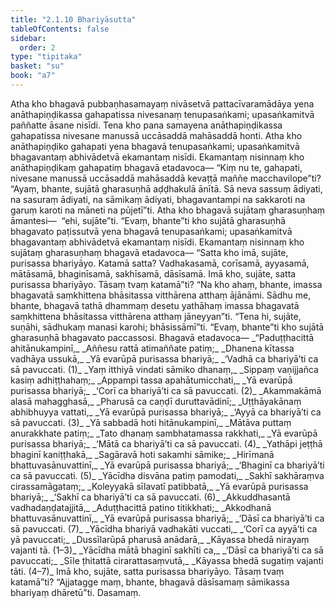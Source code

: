 ```yaml
---
title: "2.1.10 Bhariyāsutta"
tableOfContents: false
sidebar:
  order: 2
type: "tipitaka"
basket: "su"
book: "a7"
---
```



<DynamicBreadcrumb />

<Division number="63" book="a7" bookNo="16" page="466">

<Paragraph number="414" book="a7">
Atha kho bhagavā pubbaṇhasamayaṃ nivāsetvā pattacīvaramādāya yena anāthapiṇḍikassa gahapatissa nivesanaṃ tenupasaṅkami; upasaṅkamitvā paññatte āsane nisīdi. Tena kho pana samayena anāthapiṇḍikassa gahapatissa nivesane manussā uccāsaddā mahāsaddā honti. Atha kho anāthapiṇḍiko gahapati yena bhagavā tenupasaṅkami; upasaṅkamitvā bhagavantaṃ abhivādetvā ekamantaṃ nisīdi. Ekamantaṃ nisinnaṃ kho anāthapiṇḍikaṃ gahapatiṃ bhagavā etadavoca—
</Paragraph>

<Paragraph number="415" book="a7">
“Kiṃ nu te, gahapati, nivesane manussā uccāsaddā mahāsaddā kevaṭṭā maññe macchavilope”ti? “Ayaṃ, bhante, sujātā gharasuṇhā aḍḍhakulā ānītā. Sā neva sassuṃ ādiyati, na sasuraṃ ādiyati, na sāmikaṃ ādiyati, bhagavantampi na sakkaroti na garuṃ karoti na māneti na pūjetī”ti.
</Paragraph>

<Paragraph number="416" book="a7">
Atha kho bhagavā sujātaṃ gharasuṇhaṃ āmantesi—  “ehi, sujāte”ti. “Evaṃ, bhante”ti kho sujātā gharasuṇhā bhagavato paṭissutvā yena bhagavā tenupasaṅkami; upasaṅkamitvā bhagavantaṃ abhivādetvā ekamantaṃ nisīdi. Ekamantaṃ nisinnaṃ kho sujātaṃ gharasuṇhaṃ bhagavā etadavoca—
</Paragraph>

<Paragraph number="417" book="a7">
“Satta kho imā, sujāte, purisassa bhariyāyo. Katamā satta? Vadhakasamā, corīsamā, ayyasamā, mātāsamā, bhaginīsamā, sakhīsamā, dāsīsamā. Imā kho, sujāte, satta purisassa bhariyāyo. Tāsaṃ tvaṃ katamā”ti? “Na kho ahaṃ, bhante, imassa bhagavatā saṃkhittena bhāsitassa vitthārena atthaṃ ājānāmi. Sādhu me, bhante, bhagavā tathā dhammaṃ desetu yathāhaṃ imassa bhagavatā saṃkhittena bhāsitassa vitthārena atthaṃ jāneyyan”ti. “Tena hi, sujāte, suṇāhi, sādhukaṃ manasi karohi; bhāsissāmī”ti. “Evaṃ, bhante”ti kho sujātā gharasuṇhā bhagavato paccassosi. Bhagavā etadavoca—
</Paragraph>

<Paragraph number="418" type="verses" book="a7">
_“Paduṭṭhacittā ahitānukampinī,_  
_Aññesu rattā atimaññate patiṃ;_  
_Dhanena kītassa vadhāya ussukā,_  
_Yā evarūpā purisassa bhariyā;_  
_‘Vadhā ca bhariyā’ti ca sā pavuccati. (1)_  

</Paragraph>

<Paragraph number="419" type="verses" book="a7">
_Yaṃ itthiyā vindati sāmiko dhanaṃ,_  
_Sippaṃ vaṇijjañca kasiṃ adhiṭṭhahaṃ;_  
_Appampi tassa apahātumicchati,_  
_Yā evarūpā purisassa bhariyā;_  
_‘Corī ca bhariyā’ti ca sā pavuccati. (2)_  

</Paragraph>

<Paragraph number="420" type="verses" book="a7">
_Akammakāmā alasā mahagghasā,_  
_Pharusā ca caṇḍī duruttavādinī;_  
_Uṭṭhāyakānaṃ abhibhuyya vattati,_  
_Yā evarūpā purisassa bhariyā;_  
_‘Ayyā ca bhariyā’ti ca sā pavuccati. (3)_  

</Paragraph>

<Paragraph number="421" type="verses" book="a7">
_Yā sabbadā hoti hitānukampinī,_  
_Mātāva puttaṃ anurakkhate patiṃ;_  
_Tato dhanaṃ sambhatamassa rakkhati,_  
_Yā evarūpā purisassa bhariyā;_  
_‘Mātā ca bhariyā’ti ca sā pavuccati. (4)_  

</Paragraph>

<Paragraph number="422" type="verses" book="a7">
_Yathāpi jeṭṭhā bhaginī kaniṭṭhakā,_  
_Sagāravā hoti sakamhi sāmike;_  
_Hirīmanā bhattuvasānuvattinī,_  
_Yā evarūpā purisassa bhariyā;_  
_‘Bhaginī ca bhariyā’ti ca sā pavuccati. (5)_  

</Paragraph>

<Paragraph number="423" type="verses" book="a7">
_Yācīdha disvāna patiṃ pamodati,_  
_Sakhī sakhāraṃva cirassamāgataṃ;_  
_Koleyyakā sīlavatī patibbatā,_  
_Yā evarūpā purisassa bhariyā;_  
_‘Sakhī ca bhariyā’ti ca sā pavuccati. (6)_  

</Paragraph>

<Paragraph number="424" type="verses" book="a7">
_Akkuddhasantā vadhadaṇḍatajjitā,_  
_Aduṭṭhacittā patino titikkhati;_  
_Akkodhanā bhattuvasānuvattinī,_  
_Yā evarūpā purisassa bhariyā;_  
_‘Dāsī ca bhariyā’ti ca sā pavuccati. (7)_  

</Paragraph>

<Paragraph number="425" type="verses" book="a7">
_Yācīdha bhariyā vadhakāti vuccati,_  
_‘Corī ca ayyā’ti ca yā pavuccati;_  
_Dussīlarūpā pharusā anādarā,_  
_Kāyassa bhedā nirayaṃ vajanti tā. (1–3)_  

</Paragraph>

<Paragraph number="426" type="verses" book="a7">
_Yācīdha mātā bhaginī sakhīti ca,_  
_‘Dāsī ca bhariyā’ti ca sā pavuccati;_  
_Sīle ṭhitattā cirarattasaṃvutā,_  
_Kāyassa bhedā sugatiṃ vajanti tāti. (4–7)_  

</Paragraph>

<Paragraph number="427" book="a7">
Imā kho, sujāte, satta purisassa bhariyāyo. Tāsaṃ tvaṃ katamā”ti? “Ajjatagge maṃ, bhante, bhagavā dāsīsamaṃ sāmikassa bhariyaṃ dhāretū”ti.

</Paragraph>
</Division>

<Paragraph number="428" type="center" book="a7">
Dasamaṃ.
</Paragraph>